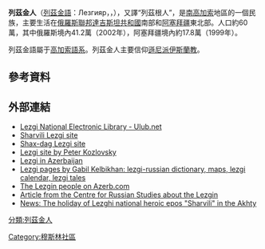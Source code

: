 {{Infobox Ethnic group
|group=列茲金人<br><span lang="ru">Лезгияр</span>
|image=[[File:Idioma_lezgin.png|265px]][[File:Flag_of_the_Lezgi_people.svg|265px]]
|poptime= 估計約'''60萬'''
|region1={{RUS}}[[達吉斯坦共和國|達吉斯坦]]
|pop1=412000
|ref1=<ref>{{ru}}[http://www.perepis2002.ru/content.html?id=11&docid=10715289081463 俄羅斯聯邦2002年人口普查] {{Wayback|url=http://www.perepis2002.ru/content.html?id=11&docid=10715289081463 |date=20080202152038 }}</ref>
|region2={{AZE}}
|pop2=178000
|ref2= <ref>{{cite web |url=http://www.eurasianet.org/resource/azerbaijan/hypermail/200103/0062.html |title=存档副本 |accessdate=2007-12-23 |archive-date=2007-07-16 |archive-url=https://web.archive.org/web/20070716180844/http://www.eurasianet.org/resource/azerbaijan/hypermail/200103/0062.html |dead-url=no }}</ref>
|rels=[[遜尼派|遜尼派伊斯蘭教]]為主，少數為[[什葉派|什葉派]]教徒
|langs=[[列茲金語|列茲金語]], [[阿塞拜疆語|阿塞拜疆語]]、[[俄語|俄語]]
|related=
}}

'''列茲金人'''（[[列茲金語|列茲金語]]：<span lang="ru">Лезгияр</span>，{{lang-az|ləzgilər}}，{{lang-ru|лезгины}}），又譯“列茲根人”，是[[南高加索|南高加索]]地區的一個民族，主要生活在[[俄羅斯聯邦|俄羅斯聯邦]][[達吉斯坦共和國|達吉斯坦共和國]]南部和[[阿塞拜疆|阿塞拜疆]]東北部。人口約60萬，其中俄羅斯境內41.2萬（2002年），阿塞拜疆境內約17.8萬（1999年）。

列茲金語屬于[[高加索語系|高加索語系]]。列茲金人主要信仰[[遜尼派|遜尼派伊斯蘭教]]。

==參考資料==
{{reflist}}

==外部連結==
*[https://web.archive.org/web/20161005160245/http://ulub.net/ Lezgi National Electronic Library - Ulub.net]
*[https://web.archive.org/web/20170619193948/http://sharvili.com/ Sharvili Lezgi site]
*[https://web.archive.org/web/20160702134018/http://shax-dag.ru/ Shax-dag Lezgi site]
*[http://www.lezgi.jzn.pl Lezgi site by Peter Kozlovsky] {{Wayback|url=http://www.lezgi.jzn.pl/ |date=20120209174826 }}
*[http://www.minorities.aznet.org/lezgineng.htm Lezgi in Azerbaijan] {{Wayback|url=http://www.minorities.aznet.org/lezgineng.htm |date=20100805065238 }}
*[https://web.archive.org/web/20080317094556/http://www.lezgi-pages.nm.ru/ Lezgi pages by Gabil Kelbikhan: lezgi-russian dictionary, maps, lezgi calendar, lezgi tales]
*[http://www.travel-images.com/az-lezgin.html The Lezgin people on Azerb.com] {{Wayback|url=http://www.travel-images.com/az-lezgin.html |date=20190827001603 }}
*[https://web.archive.org/web/20070207034807/http://www.nupi.no/cgi-win/Russland/etnisk_b.exe?Lezgin Article from the Centre for Russian Studies about the Lezgin]
*[https://web.archive.org/web/20090504124452/http://eng.riadagestan.ru/news/2007/06/29/2282/ News: The holiday of Lezghi national heroic epos "Sharvili" in the Akhty]

{{Peoples of the Caucasus}}
{{俄羅斯民族}}
{{European Muslims}}
{{民族小作品}}

{{Authority control}}
[[Category:穆斯林社區|Category:穆斯林社區]]
[[分類:列茲金人|分類:列茲金人]]